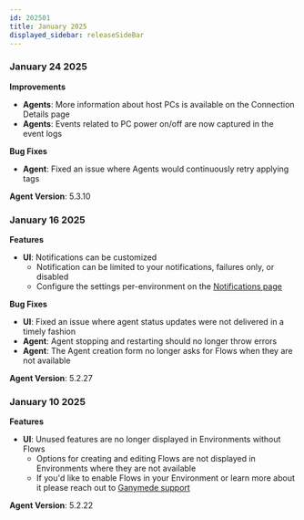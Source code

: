 ```yaml
---
id: 202501
title: January 2025
displayed_sidebar: releaseSideBar
---
```

### January 24 2025

**Improvements**
- **Agents**: More information about host PCs is available on the Connection Details page
- **Agents**: Events related to PC power on/off are now captured in the event logs

**Bug Fixes**
- **Agent**: Fixed an issue where Agents would continuously retry applying tags

**Agent Version**: 5.3.10

### January 16 2025

**Features**
- **UI**: Notifications can be customized
  - Notification can be limited to your notifications, failures only, or disabled
  - Configure the settings per-environment on the [Notifications page](../app/flows/Notifications.mdx)

**Bug Fixes**
- **UI**: Fixed an issue where agent status updates were not delivered in a timely fashion
- **Agent**: Agent stopping and restarting should no longer throw errors
- **Agent**: The Agent creation form no longer asks for Flows when they are not available

**Agent Version**: 5.2.27


### January 10 2025

**Features**
- **UI**: Unused features are no longer displayed in Environments without Flows
  - Options for creating and editing Flows are not displayed in Environments where they are not available
  - If you'd like to enable Flows in your Environment or learn more about it please reach out to [Ganymede support](../app/Support.mdx)

**Agent Version**: 5.2.22

